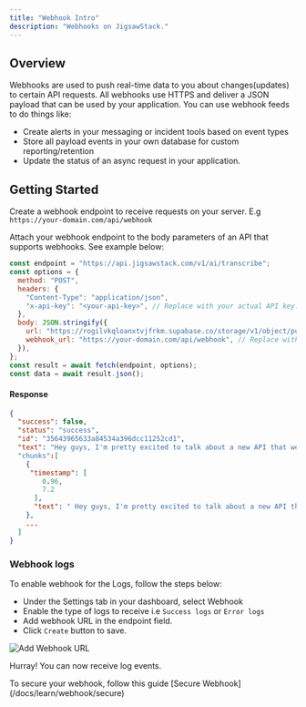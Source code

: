 ```yaml
---
title: "Webhook Intro"
description: "Webhooks on JigsawStack."
---
```


## Overview

Webhooks are used to push real-time data to you about changes(updates) to certain API requests. All webhooks use HTTPS and deliver a JSON payload that can be used by your application. You can use webhook feeds to do things like:

- Create alerts in your messaging or incident tools based on event types
- Store all payload events in your own database for custom reporting/retention
- Update the status of an async request in your application.

## Getting Started

Create a webhook endpoint to receive requests on your server. E.g `https://your-domain.com/api/webhook`

Attach your webhook endpoint to the body parameters of an API that supports webhooks. See example below:

```javascript
const endpoint = "https://api.jigsawstack.com/v1/ai/transcribe";
const options = {
  method: "POST",
  headers: {
    "Content-Type": "application/json",
    "x-api-key": "<your-api-key>", // Replace with your actual API key.
  },
  body: JSON.stringify({
    url: "https://rogilvkqloanxtvjfrkm.supabase.co/storage/v1/object/public/demo/Video%201737458382653833217.mp4?t=2024-03-22T09%3A50%3A49.894Z",
    webhook_url: "https://your-domain.com/api/webhook", // Replace with your actual webhook URL.
  }),
};
const result = await fetch(endpoint, options);
const data = await result.json();
```

#### Response

```json
{
  "success": false,
  "status": "success",
  "id": "35643965633a84534a396dcc11252cd1",
  "text": "Hey guys, I'm pretty excited to talk about a new API that we're going to be releasing in Jigsaw Stack. It's our AI Scrape API, which can basically scrape any website by just prompting and giving you back structured data consistently, no matter the site."
  "chunks":[
    {
     "timestamp": [
        0.96,
        7.2
      ],
      "text": " Hey guys, I'm pretty excited to talk about a new API that we're going to be releasing in Jigsaw"
    },
    ...
  ]
}
```

### Webhook logs

To enable webhook for the Logs, follow the steps below:

- Under the Settings tab in your dashboard, select Webhook
- Enable the type of logs to receive i.e `Success logs` or `Error logs`
- Add webhook URL in the endpoint field.
- Click `Create` button to save.

<Frame>
  <img
    src="https://res.cloudinary.com/dev-ninja/image/upload/v1722611004/add_Webhook_moiw4e.png"
    alt="Add Webhook URL"
  />
</Frame>

Hurray! You can now receive log events.

<Info>
  To secure your webhook, follow this guide [Secure
  Webhook](/docs/learn/webhook/secure)
</Info>

